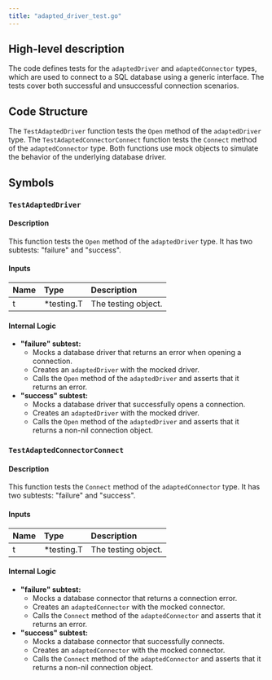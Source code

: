 ```yaml
---
title: "adapted_driver_test.go"
---
```


## High-level description
The code defines tests for the `adaptedDriver` and `adaptedConnector` types, which are used to connect to a SQL database using a generic interface. The tests cover both successful and unsuccessful connection scenarios.

## Code Structure
The `TestAdaptedDriver` function tests the `Open` method of the `adaptedDriver` type. The `TestAdaptedConnectorConnect` function tests the `Connect` method of the `adaptedConnector` type. Both functions use mock objects to simulate the behavior of the underlying database driver.

## Symbols
### `TestAdaptedDriver`
#### Description
This function tests the `Open` method of the `adaptedDriver` type. It has two subtests: "failure" and "success".

#### Inputs
| Name | Type | Description |
|:-----|:-----|:------------|
| t | *testing.T | The testing object. |

#### Internal Logic
* **"failure" subtest:**
    * Mocks a database driver that returns an error when opening a connection.
    * Creates an `adaptedDriver` with the mocked driver.
    * Calls the `Open` method of the `adaptedDriver` and asserts that it returns an error.
* **"success" subtest:**
    * Mocks a database driver that successfully opens a connection.
    * Creates an `adaptedDriver` with the mocked driver.
    * Calls the `Open` method of the `adaptedDriver` and asserts that it returns a non-nil connection object.

### `TestAdaptedConnectorConnect`
#### Description
This function tests the `Connect` method of the `adaptedConnector` type. It has two subtests: "failure" and "success".

#### Inputs
| Name | Type | Description |
|:-----|:-----|:------------|
| t | *testing.T | The testing object. |

#### Internal Logic
* **"failure" subtest:**
    * Mocks a database connector that returns a connection error.
    * Creates an `adaptedConnector` with the mocked connector.
    * Calls the `Connect` method of the `adaptedConnector` and asserts that it returns an error.
* **"success" subtest:**
    * Mocks a database connector that successfully connects.
    * Creates an `adaptedConnector` with the mocked connector.
    * Calls the `Connect` method of the `adaptedConnector` and asserts that it returns a non-nil connection object.
